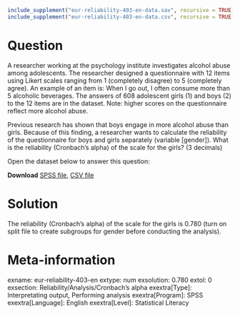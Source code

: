 ```{r, echo = FALSE, results = "hide"}
include_supplement("eur-reliability-403-en-data.sav", recursive = TRUE)
include_supplement("eur-reliability-403-en-data.csv", recursive = TRUE)
```

Question
========
A researcher working at the psychology institute investigates alcohol abuse among adolescents. The researcher designed a questionnaire with 12 items using Likert scales ranging from 1 (completely disagree) to 5 (completely agree). An example of an item is: When I go out, I often consume more than 5 alcoholic beverages. The answers of 608 adolescent girls (1) and boys (2) to the 12 items are in the dataset. Note: higher scores on the questionnaire reflect more alcohol abuse.

Previous research has shown that boys engage in more alcohol abuse than girls. Because of this finding, a researcher wants to calculate the reliability of the questionnaire for boys and girls separately (variable [gender]). What is the reliability (Cronbach’s alpha) of the scale for the girls? (3 decimals)

Open the dataset below to answer this question:

**Download** [SPSS file](eur-reliability-403-en-data.sav), [CSV file](eur-reliability-403-en-data.csv)


Solution
========
The reliability (Cronbach's alpha) of the scale for the girls is 0.780 (turn on split file to create subgroups for gender before conducting the analysis).


Meta-information
================
exname: eur-reliability-403-en
extype: num
exsolution: 0.780
extol: 0
exsection: Reliability/Analysis/Cronbach's alpha
exextra[Type]: Interpretating output, Performing analysis
exextra[Program]: SPSS
exextra[Language]: English
exextra[Level]: Statistical Literacy